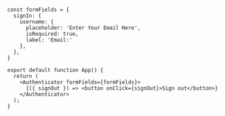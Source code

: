```tsx{3-10, 17}

const formFields = {
  signIn: {
    username: {
      placeholder: 'Enter Your Email Here',
      isRequired: true,
      label: 'Email:'
    },
  },
}

export default function App() {
  return (
    <Authenticator formFields={formFields}>
      {({ signOut }) => <button onClick={signOut}>Sign out</button>}
    </Authenticator>
  );
}
```
